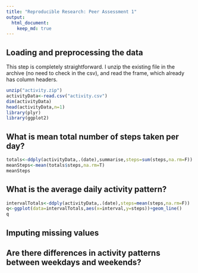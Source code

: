 ```yaml
---
title: "Reproducible Research: Peer Assessment 1"
output: 
  html_document:
    keep_md: true
---
```



## Loading and preprocessing the data

This step is completely straightforward.  I unzip the existing file in the archive (no need to check in the csv),
and read the frame, which already has column headers. 
```r
unzip("activity.zip")
activityData<-read.csv("activity.csv")
dim(activityData)
head(activityData,n=1)
library(plyr)
library(ggplot2)
```

## What is mean total number of steps taken per day?

```r
totals<-ddply(activityData,.(date),summarise,steps=sum(steps,na.rm=F))
meanSteps<-mean(totals$steps,na.rm=T)
meanSteps
```

## What is the average daily activity pattern?

```r
intervalTotals<-ddply(activityData,.(date),steps=mean(steps,na.rm=F))
q<-ggplot(data=intervalTotals,aes(x=interval,y=steps))+geom_line()
q
```


## Imputing missing values



## Are there differences in activity patterns between weekdays and weekends?
